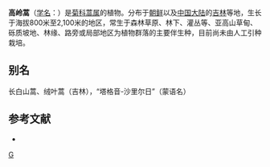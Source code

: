 {{Speciesbox
| taxon = Artemisia brachyphylla
| binomial_authority = Kitam.
}}

'''高岭蒿'''（[[学名|学名]]：{{lang|la|''Artemisia brachyphylla''}}）是[[菊科|菊科]][[蒿属|蒿属]]的植物。分布于[[朝鲜|朝鲜]]以及[[中国大陆|中国大陆]]的[[吉林|吉林]]等地，生长于海拔800米至2,100米的地区，常生于森林草原、林下、灌丛等、亚高山草甸、砾质坡地、林缘、路旁或局部地区为植物群落的主要伴生种，目前尚未由人工引种栽培。

== 别名 ==
长白山蒿、绒叶蒿（吉林），“塔格音-沙里尔日”（蒙语名）

== 参考文献 ==
<div class="references-small">
* {{cite web| url =http://www.bioinfo.cn/db05/KmzwSpecies.php?action=view&id=4090| title =高岭蒿| work =《中国高等植物数据库全库》| publisher =中国科学院微生物研究所| author =昆明植物研究所| accessdate =2009-02-24| deadurl =yes| archiveurl =https://web.archive.org/web/20160305014238/http://www.bioinfo.cn/db05/KmzwSpecies.php?action=view&id=4090| archivedate =2016-03-05}}
</div>

{{taxonbar}}

[[Category:蒿属|G]]